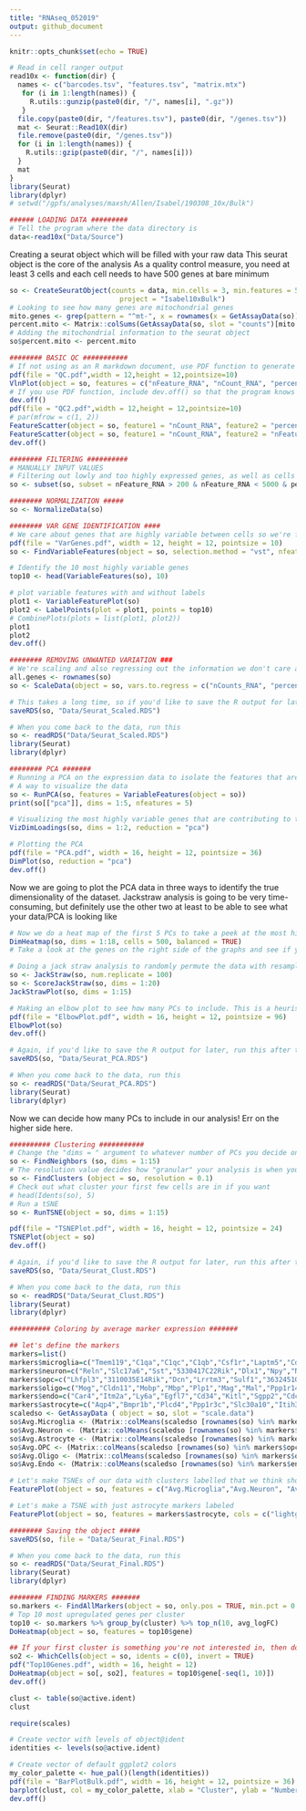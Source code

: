 ```yaml
---
title: "RNAseq_052019"
output: github_document
---
```


```r
knitr::opts_chunk$set(echo = TRUE)
```

```r
# Read in cell ranger output
read10x <- function(dir) {
  names <- c("barcodes.tsv", "features.tsv", "matrix.mtx")
   for (i in 1:length(names)) {
     R.utils::gunzip(paste0(dir, "/", names[i], ".gz"))
   }
  file.copy(paste0(dir, "/features.tsv"), paste0(dir, "/genes.tsv"))
  mat <- Seurat::Read10X(dir)
  file.remove(paste0(dir, "/genes.tsv"))
  for (i in 1:length(names)) {
    R.utils::gzip(paste0(dir, "/", names[i]))
  }
  mat
}
library(Seurat)
library(dplyr)
# setwd("/gpfs/analyses/maxsh/Allen/Isabel/190308_10x/Bulk")
```


```r
###### LOADING DATA #########
# Tell the program where the data directory is
data<-read10x("Data/Source")
```
Creating a seurat object which will be filled with your raw data
This seurat object is the core of the analysis
As a quality control measure, you need at least 3 cells and each cell needs to have 500 genes at bare minimum
```r
so <- CreateSeuratObject(counts = data, min.cells = 3, min.features = 500, 
                           project = "Isabel10xBulk")
# Looking to see how many genes are mitochondrial genes
mito.genes <- grep(pattern = "^mt-", x = rownames(x = GetAssayData(so)), value = TRUE)
percent.mito <- Matrix::colSums(GetAssayData(so, slot = "counts")[mito.genes, ])/Matrix::colSums(GetAssayData(so, slot = "counts"))
# Adding the mitochondrial information to the seurat object
so$percent.mito <- percent.mito
```


```r
######## BASIC QC ###########
# If not using as an R markdown document, use PDF function to generate PDF figures as output
pdf(file = "QC.pdf",width = 12,height = 12,pointsize=10)
VlnPlot(object = so, features = c("nFeature_RNA", "nCount_RNA", "percent.mito"), ncol = 3)
# If you use PDF function, include dev.off() so that the program knows you're done with the PDF
dev.off()
pdf(file = "QC2.pdf",width = 12,height = 12,pointsize=10)
# par(mfrow = c(1, 2))
FeatureScatter(object = so, feature1 = "nCount_RNA", feature2 = "percent.mito", pt.size = 0.5)
FeatureScatter(object = so, feature1 = "nCount_RNA", feature2 = "nFeature_RNA", pt.size = 0.5)
dev.off()
```


```r
######## FILTERING ##########
# MANUALLY INPUT VALUES
# Filtering out lowly and too highly expressed genes, as well as cells where a high amount of expression comes from mitochondrial genes
so <- subset(so, subset = nFeature_RNA > 200 & nFeature_RNA < 5000 & percent.mito < .15)
```


```r
######## NORMALIZATION #####
so <- NormalizeData(so)
```


```r
######## VAR GENE IDENTIFICATION ####
# We care about genes that are highly variable between cells so we're focusing on those
pdf(file = "VarGenes.pdf", width = 12, height = 12, pointsize = 10)
so <- FindVariableFeatures(object = so, selection.method = "vst", nfeatures = 2000)

# Identify the 10 most highly variable genes
top10 <- head(VariableFeatures(so), 10)

# plot variable features with and without labels
plot1 <- VariableFeaturePlot(so)
plot2 <- LabelPoints(plot = plot1, points = top10)
# CombinePlots(plots = list(plot1, plot2))
plot1
plot2
dev.off()
```




```r
######## REMOVING UNWANTED VARIATION ###
# We're scaling and also regressing out the information we don't care about, in this case mitochondrial gene expression and the number of cells being different between groups
all.genes <- rownames(so)
so <- ScaleData(object = so, vars.to.regress = c("nCounts_RNA", "percent.mito"), features = all.genes)
```

```r
# This takes a long time, so if you'd like to save the R output for later use run this after the above cell has run
saveRDS(so, "Data/Seurat_Scaled.RDS")
```

```r
# When you come back to the data, run this
so <- readRDS("Data/Seurat_Scaled.RDS")
library(Seurat)
library(dplyr)
```


```r
######## PCA #######
# Running a PCA on the expression data to isolate the features that are most variable
# A way to visualize the data
so <- RunPCA(so, features = VariableFeatures(object = so))
print(so[["pca"]], dims = 1:5, nfeatures = 5)
```

```r
# Visualizing the most highly variable genes that are contributing to the principal components
VizDimLoadings(so, dims = 1:2, reduction = "pca")
```

```r
# Plotting the PCA
pdf(file = "PCA.pdf", width = 16, height = 12, pointsize = 36)
DimPlot(so, reduction = "pca")
dev.off()
```

Now we are going to plot the PCA data in three ways to identify the true dimensionality of the dataset. Jackstraw analysis is going to be very time-consuming, but definitely use the other two at least to be able to see what your data/PCA is looking like
```r
# Now we do a heat map of the first 5 PCs to take a peek at the most highly variable features
DimHeatmap(so, dims = 1:18, cells = 500, balanced = TRUE)
# Take a look at the genes on the right side of the graphs and see if you can spot your genes of interest, i.e. known astrocyte genes. They should be on the first few PCs, if not then there is something not so great about the data and it needs further optimization. 
```

```r
# Doing a jack straw analysis to randomly permute the data with resampling in order to generate a null distribution. 
so <- JackStraw(so, num.replicate = 100)
so <- ScoreJackStraw(so, dims = 1:20)
JackStrawPlot(so, dims = 1:15)
```

```r
# Making an elbow plot to see how many PCs to include. This is a heuristic, but you can often see by eye where it drops off.
pdf(file = "ElbowPlot.pdf", width = 16, height = 12, pointsize = 96)
ElbowPlot(so)
dev.off()
```


```r
# Again, if you'd like to save the R output for later, run this after the above cell has run
saveRDS(so, "Data/Seurat_PCA.RDS")
```

```r
# When you come back to the data, run this
so <- readRDS("Data/Seurat_PCA.RDS")
library(Seurat)
library(dplyr)
```

Now we can decide how many PCs to include in our analysis! Err on the higher side here. 

```r
########## Clustering ###########
# Change the "dims = " argument to whatever number of PCs you decide on
so <- FindNeighbors (so, dims = 1:15)
# The resolution value decides how "granular" your analysis is when you cluster. This should change depending on how many cells you have. 
so <- FindClusters (object = so, resolution = 0.1)
# Check out what cluster your first few cells are in if you want
# head(Idents(so), 5)
# Run a tSNE
so <- RunTSNE(object = so, dims = 1:15)
```


```r
pdf(file = "TSNEPlot.pdf", width = 16, height = 12, pointsize = 24)
TSNEPlot(object = so)
dev.off()
```



```r
# Again, if you'd like to save the R output for later, run this after the above cell has run
saveRDS(so, "Data/Seurat_Clust.RDS")
```

```r
# When you come back to the data, run this
so <- readRDS("Data/Seurat_Clust.RDS")
library(Seurat)
library(dplyr)
```


```r
########## Coloring by average marker expression #######

## let's define the markers
markers=list()
markers$microglia=c("Tmem119","C1qa","C1qc","C1qb","Csf1r","Laptm5","Cd68","Olfml3","Tyrobp","Fcgr3","Alox5ap","Cx3cr1","P2ry13","Hexb","Lst1","Ctss","Coro1a","Ly86","Rtn4rl1","Rgs10","Rnase4","Kcnk12","Sla","Egr2","Ptgs1","Trpv2","Arhgdib","Gpr34","P2ry12","Rgs14","Ptk2b","Rassf5","Spp1")
markers$neuron=c("Reln","Slc17a6","Sst","5330417C22Rik","Dlx1","Npy","Nos1","Islr2","Dlx1as","Pnoc","Grem2","Clstn2","Npas4","Grm2","Nell1","Tmem130","Glra2","Slc32a1","Tbr1","Trim66","Lhx6","Bcl11a","Dpysl5","L1cam","Dync1i1","Tac2","Gpr83","Stmn2","Syt1","Crhbp","Tubb3","Rian","Kcnc2","Vgf","Bcl11b","Syt4","Cdh8","Kctd8","Gpr12","Elavl2","Synpr","Celsr3","Lrrc3b","Crh","Cpne5","Neurod1","Crmp1","Myt1l","Ina","Rgs8","Cpne4","Calb2","Gap43","Cacng2","Kcnip4","Eomes","Scg2","Adcyap1","Ablim3","Gpr22","Gabrg2","Rims3","Car10","Gpr26","Atp1a3","Rem2","Slc6a7","Gad1","Usp29","Cyp4x1","Nrn1","Kcnq5","Cbln4","Kcns2","Efna3","AW551984","Gabra5","Baiap3","Cacna1b","Zcchc12","Zic1","Sv2b","Hspa12a","Rhov","Gria1","Kcna4","Cntnap4","Hcn1","Trhde","Cacna2d1","Doc2b","A830018L16Rik")
markers$opc=c("Lhfpl3","3110035E14Rik","Dcn","Lrrtm3","Sulf1","3632451O06Rik","Gria3","Prkg2","Tmem132d","C1ql3","Nxph1","Gpr17","Cntn4","Cobl","Hrasls","Slitrk3")
markers$oligo=c("Mog","Cldn11","Mobp","Mbp","Plp1","Mag","Mal","Ppp1r14a","Fa2h","Gsn","Gpr62","Tnni1","Kndc1","Ndrg1","Ugt8a","Tspan2","Adamts4","1700047M11Rik","Adssl1","Tmem117","Tmeff2","Sh3gl3","Plekhh1","Kcna1","Bcas1","Cpm")
markers$endo=c("Car4","Itm2a","Ly6a","Egfl7","Cd34","Kitl","Sgpp2","Cdc42ep3","Ebf1","Ankrd37","Arhgef15","Akap2","Myo1b","Mgp","Gcnt2","Tiam1","Plk2","Slc39a10","Smoc2","Abcg2","Grb10","Pde5a","Bok","Myl4","Rasgrp3","Vtn","Tmsb10","9430020K01Rik","Anxa3","Rassf3")
markers$astrocyte=c("Aqp4","Bmpr1b","Plcd4","Ppp1r3c","Slc30a10","Itih3","Slc14a1","Atp13a4","Grm3","Paqr6","Fgfr3","Slc4a4","Itga7","Aldh1l1","St6galnac5","Cbs","Phkg1","Slc6a11","Slc25a34","Sorcs2","Cyp4f15","Entpd2","Grhl1","Dio2","Sox9","Slc15a2","Slc7a2","AI464131","Slc7a10","Slc39a12","Mlc1","Ppp1r3g","Ephx2","Slc1a3","2900052N01Rik","Vcam1","Adhfe1","Rorb","Daam2","Rgs20","Abcd2","Lrig1","Slc7a11","Cldn10","Elovl2","Igsf1","Slc25a18","F3","Fabp7","Emp2","Pdk4","Acsbg1","Kcne1l","Igfbp2","Gpc4","Hes5","Slc1a2","Tlcd1","Dzip1l","Gfap","Tst","Rfx4","Grin2c","Slc13a3","Fjx1","Megf10","Slc27a1","Pla2g7","Mfge8","Pax6","Rdh5","Cyp4f14","Hsd11b1","Lcat","Gpam","Agt","Olfml1","Dbx2","Hapln1","Amot","Gjb6","Mtmr11","Ccnd2","Mapk4","Acsl6","Sfxn5","Ptch1","Htra1","Rasa2","Gabrg1","Id4","Scara3","Atp1b2","Acot11","Klf15","Tpbg","Ptprz1","Fgfr1","Vegfa","Fxyd1","Lonrf3","Nhsl1")
scaledso <- GetAssayData ( object = so, slot = "scale.data")
so$Avg.Microglia <- (Matrix::colMeans(scaledso [rownames(so) %in% markers$microglia, ]))
so$Avg.Neuron <- (Matrix::colMeans(scaledso [rownames(so) %in% markers$neuron, ]))
so$Avg.Astrocyte <- (Matrix::colMeans(scaledso [rownames(so) %in% markers$astrocyte, ]))
so$Avg.OPC <- (Matrix::colMeans(scaledso [rownames(so) %in% markers$opc, ]))
so$Avg.Oligo <- (Matrix::colMeans(scaledso [rownames(so) %in% markers$oligo, ]))
so$Avg.Endo <- (Matrix::colMeans(scaledso [rownames(so) %in% markers$endo, ]))
```

```r
# Let's make TSNEs of our data with clusters labelled that we think should be present
FeaturePlot(object = so, features = c("Avg.Microglia","Avg.Neuron", "Avg.OPC", "Avg.Oligo", "Avg.Endo", "Avg.Astrocyte"), cols = c("lightgrey","red"), reduction = "tsne")
```


```r
# Let's make a TSNE with just astrocyte markers labeled
FeaturePlot(object = so, features = markers$astrocyte, cols = c("lightgrey","red"), reduction = "tsne")
```


```r
######## Saving the object #####
saveRDS(so, file = "Data/Seurat_Final.RDS")
```

```r
# When you come back to the data, run this
so <- readRDS("Data/Seurat_Final.RDS")
library(Seurat)
library(dplyr)
```


```r
######## FINDING MARKERS #######
so.markers <- FindAllMarkers(object = so, only.pos = TRUE, min.pct = 0.1)
# Top 10 most upregulated genes per cluster
top10 <- so.markers %>% group_by(cluster) %>% top_n(10, avg_logFC)
DoHeatmap(object = so, features = top10$gene)
```


```r
## If your first cluster is something you're not interested in, then do the following code ##
so2 <- WhichCells(object = so, idents = c(0), invert = TRUE)
pdf("Top10Genes.pdf", width = 16, height = 12)
DoHeatmap(object = so[, so2], features = top10$gene[-seq(1, 10)])
dev.off()
```


```r
clust <- table(so@active.ident)
clust
```

```r
require(scales)

# Create vector with levels of object@ident
identities <- levels(so@active.ident)

# Create vector of default ggplot2 colors
my_color_palette <- hue_pal()(length(identities))
pdf(file = "BarPlotBulk.pdf", width = 16, height = 12, pointsize = 36)
barplot(clust, col = my_color_palette, xlab = "Cluster", ylab = "Number of cells")
dev.off()
```

